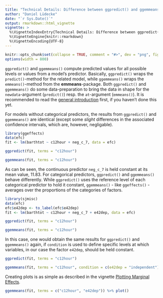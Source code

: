 ```yaml
---
title: "Technical Details: Difference between ggpredict() and ggemmeans()"
author: "Daniel Lüdecke"
date: "`r Sys.Date()`"
output: rmarkdown::html_vignette
vignette: >
  %\VignetteIndexEntry{Technical Details: Difference between ggpredict() and ggemmeans()}
  %\VignetteEngine{knitr::rmarkdown}
  %\VignetteEncoding{UTF-8}
---
```


```r
knitr::opts_chunk$set(collapse = TRUE, comment = "#>", dev = "png", fig.width = 7, fig.height = 3.5, message = FALSE, warning = FALSE)
options(width = 800)
```

`ggpredict()` and `ggemmeans()` compute predicted values for all possible levels or values from a model's predictor. Basically, `ggpredict()` wraps the `predict()`-method for the related model, while `ggemmeans()` wraps the `emmeans()`-method from the **emmeans**-package. Both `ggpredict()` and `ggemmeans()` do some data-preparation to bring the data in shape for the `newdata`-argument (`predict()`) resp. the `at`-argument (`emmeans()`). It is recommended to read the [general introduction](ggeffects.html) first, if you haven't done this yet.

For models without categorical predictors, the results from `ggpredict()` and `ggemmeans()` are identical (except some _slight_ differences in the associated confidence intervals, which are, however, negligable).

```r
library(ggeffects)
data(efc)
fit <- lm(barthtot ~ c12hour + neg_c_7, data = efc)

ggpredict(fit, terms = "c12hour")

ggemmeans(fit, terms = "c12hour")
```

As can be seen, the continuous predictor `neg_c_7` is held constant at its mean value, 11.83. For categorical predictors, `ggpredict()` and `ggemmeans()` behave differently. While `ggpredict()` uses the reference level of each categorical predictor to hold it constant, `ggemmeans()` - like `ggeffects()` - averages over the proportions of the categories of factors.

```r
library(sjmisc)
data(efc)
efc$e42dep <- to_label(efc$e42dep)
fit <- lm(barthtot ~ c12hour + neg_c_7 + e42dep, data = efc)

ggpredict(fit, terms = "c12hour")

ggemmeans(fit, terms = "c12hour")
```

In this case, one would obtain the same results for `ggpredict()` and `ggemmeans()` again, if `condition` is used to define specific levels at which variables, in our case the factor `e42dep`, should be held constant.

```r
ggpredict(fit, terms = "c12hour")

ggemmeans(fit, terms = "c12hour", condition = c(e42dep = "independent"))
```

Creating plots is as simple as described in the vignette [Plotting Marginal Effects](introducion_plotmethod.html).

```r
ggemmeans(fit, terms = c("c12hour", "e42dep")) %>% plot()
```
